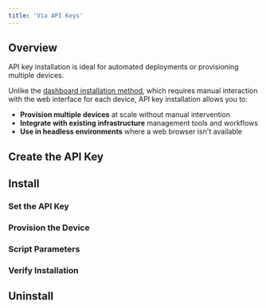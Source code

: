 ```yaml
---
title: 'Via API Keys'
---
```



## Overview

API key installation is ideal for automated deployments or provisioning multiple devices. 

Unlike the [dashboard installation method](/docs/home/agent/install/dashboard), which requires manual interaction with the web interface for each device, API key installation allows you to:

- **Provision multiple devices** at scale without manual intervention
- **Integrate with existing infrastructure** management tools and workflows
- **Use in headless environments** where a web browser isn't available


## Create the API Key
<CreateAPIKey />

## Install

### Set the API Key
<SetAPIKey />

### Provision the Device
<ProvisionDevice />

### Script Parameters
<ScriptParams />

### Verify Installation
<Verify />

## Uninstall
<Uninstall />